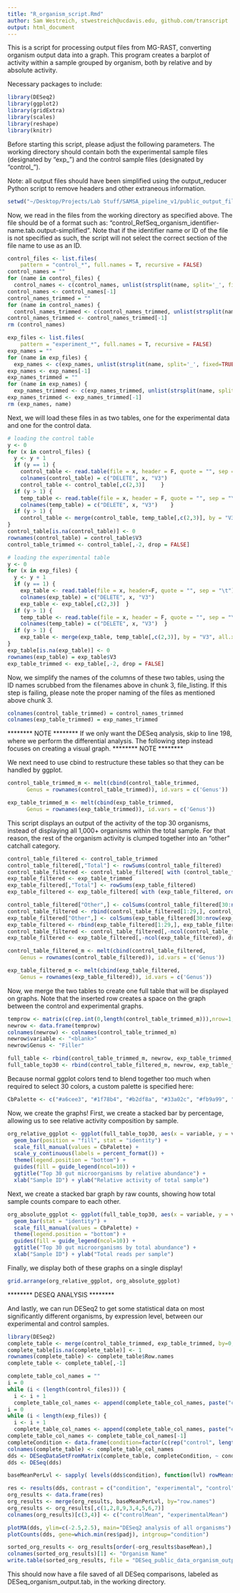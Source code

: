 ```yaml
---
title: "R_organism_script.Rmd"
author: Sam Westreich, stwestreich@ucdavis.edu, github.com/transcript
output: html_document
---
```


This is a script for processing output files from MG-RAST, converting organism output data into a graph.  This program creates a barplot of activity within a sample grouped by organism, both by relative and by absolute activity.

Necessary packages to include:

```r
library(DESeq2)
library(ggplot2)
library(gridExtra)
library(scales)
library(reshape)
library(knitr)
```

Before starting this script, please adjust the following parameters.  The working directory should contain both the experimental sample files (designated by "exp_<filename>") and the control sample files (designated by "control_<filename>").  

Note: all output files should have been simplified using the output_reducer Python script to remove headers and other extraneous information. 

```r
setwd("~/Desktop/Projects/Lab Stuff/SAMSA_pipeline_v1/public_output_files/public_files_ready_for_R/organism/")
```

Now, we read in the files from the working directory as specified above.  The file should be of a format such as:
"control_RefSeq_organism_identifier-name.tab.output-simplified".
Note that if the identifier name or ID of the file is not specified as such, the script will not select the correct section of the file name to use as an ID.

```r
control_files <- list.files(
    pattern = "control_*", full.names = T, recursive = FALSE)
control_names = ""
for (name in control_files) {
  control_names <- c(control_names, unlist(strsplit(name, split='_', fixed=TRUE))[2])} #change the "2" to a different part of the name if not following standard naming conventions as above
control_names <- control_names[-1]
control_names_trimmed = ""
for (name in control_names) {
  control_names_trimmed <- c(control_names_trimmed, unlist(strsplit(name, split='.', fixed=TRUE))[1])}
control_names_trimmed <- control_names_trimmed[-1]
rm (control_names)

exp_files <- list.files(
    pattern = "experiment_*", full.names = T, recursive = FALSE)
exp_names = ""
for (name in exp_files) {
  exp_names <- c(exp_names, unlist(strsplit(name, split='_', fixed=TRUE))[2])} #again, change 2 if non-standard file names are used
exp_names <- exp_names[-1]
exp_names_trimmed = ""
for (name in exp_names) {
  exp_names_trimmed <- c(exp_names_trimmed, unlist(strsplit(name, split='.', fixed=TRUE))[1])}
exp_names_trimmed <- exp_names_trimmed[-1]
rm (exp_names, name)
```

Next, we will load these files in as two tables, one for the experimental data and one for the control data.

```r
# loading the control table
y <- 0
for (x in control_files) {
  y <- y + 1
  if (y == 1) {
    control_table <- read.table(file = x, header = F, quote = "", sep = "\t")
    colnames(control_table) = c("DELETE", x, "V3")
    control_table <- control_table[,c(2,3)]     }
  if (y > 1) {
    temp_table <- read.table(file = x, header = F, quote = "", sep = "\t")
    colnames(temp_table) = c("DELETE", x, "V3")    }
  if (y > 1) {
    control_table <- merge(control_table, temp_table[,c(2,3)], by = "V3", all.x = T)  }
}
control_table[is.na(control_table)] <- 0
rownames(control_table) = control_table$V3
control_table_trimmed <- control_table[,-2, drop = FALSE]

# loading the experimental table
y <- 0
for (x in exp_files) {
  y <- y + 1
  if (y == 1) {
    exp_table <- read.table(file = x, header=F, quote = "", sep = "\t")
    colnames(exp_table) = c("DELETE", x, "V3")
    exp_table <- exp_table[,c(2,3)]  }
  if (y > 1) {
    temp_table <- read.table(file = x, header = F, quote = "", sep = "\t")
    colnames(temp_table) = c("DELETE", x, "V3")  }
  if (y > 1) {
    exp_table <- merge(exp_table, temp_table[,c(2,3)], by = "V3", all.x = T)  }
}
exp_table[is.na(exp_table)] <- 0
rownames(exp_table) = exp_table$V3
exp_table_trimmed <- exp_table[,-2, drop = FALSE]
```

Now, we simplify the names of the columns of these two tables, using the ID names scrubbed from the filenames above in chunk 3, file_listing.  If this step is failing, please note the proper naming of the files as mentioned above chunk 3.

```r
colnames(control_table_trimmed) = control_names_trimmed
colnames(exp_table_trimmed) = exp_names_trimmed
```

******** NOTE ******** 
If we only want the DESeq analysis, skip to line 198, where we perform the differential analysis.  The following step instead focuses on creating a visual graph.
******** NOTE ******** 

We next need to use cbind to restructure these tables so that they can be handled by ggplot.

```r
control_table_trimmed_m <- melt(cbind(control_table_trimmed, 
      Genus = rownames(control_table_trimmed)), id.vars = c('Genus'))

exp_table_trimmed_m <- melt(cbind(exp_table_trimmed, 
      Genus = rownames(exp_table_trimmed)), id.vars = c('Genus'))
```

This script displays an output of the activity of the top 30 organisms, instead of displaying all 1,000+ organisms within the total sample.  For that reason, the rest of the organism activity is clumped together into an "other" catchall category.

```r
control_table_filtered <- control_table_trimmed
control_table_filtered[,"Total"] <- rowSums(control_table_filtered)
control_table_filtered <- control_table_filtered[ with (control_table_filtered, order(-Total)), ]
exp_table_filtered <- exp_table_trimmed
exp_table_filtered[,"Total"] <- rowSums(exp_table_filtered)
exp_table_filtered <- exp_table_filtered[ with (exp_table_filtered, order(-Total)), ]

control_table_filtered["Other",] <- colSums(control_table_filtered[30:nrow(control_table_filtered),])
control_table_filtered <- rbind(control_table_filtered[1:29,], control_table_filtered[nrow(control_table_filtered),])
exp_table_filtered["Other",] <- colSums(exp_table_filtered[30:nrow(exp_table_filtered),])
exp_table_filtered <- rbind(exp_table_filtered[1:29,], exp_table_filtered[nrow(exp_table_filtered),])
control_table_filtered <- control_table_filtered[,-ncol(control_table_filtered), drop = FALSE]
exp_table_filtered <- exp_table_filtered[,-ncol(exp_table_filtered), drop = FALSE]

control_table_filtered_m <- melt(cbind(control_table_filtered,
    Genus = rownames(control_table_filtered)), id.vars = c('Genus'))

exp_table_filtered_m <- melt(cbind(exp_table_filtered, 
    Genus = rownames(exp_table_filtered)), id.vars = c('Genus'))
```

Now, we merge the two tables to create one full table that will be displayed on graphs.  Note that the inserted row creates a space on the graph between the control and experimental graphs.

```r
temprow <- matrix(c(rep.int(0,length(control_table_trimmed_m))),nrow=1,ncol=length(control_table_trimmed_m))
newrow <- data.frame(temprow)
colnames(newrow) <- colnames(control_table_trimmed_m)
newrow$variable <- "<blank>"
newrow$Genus <- "Filler"

full_table <- rbind(control_table_trimmed_m, newrow, exp_table_trimmed_m)
full_table_top30 <- rbind(control_table_filtered_m, newrow, exp_table_filtered_m)
```

Because normal ggplot colors tend to blend together too much when required to select 30 colors, a custom palette is specified here:

```r
CbPalette <- c("#a6cee3", "#1f78b4", "#b2df8a", "#33a02c", "#fb9a99", "#e31a1c", "#fdbf6f", "#ff7f00", "#cab2d6", "#6a3d9a", "#ffff99", "#b15928", "#8dd3c7",  "#ffffb3",  "#bebada",  "#fb8072",  "#80b1d3",  "#fdb462",  "#b3de69", "#fccde5",  "#d9d9d9",  "#bc80bd",  "#ccebc5",  "#ffed6f", "#e41a1c",  "#377eb8", "#4daf4a",  "#984ea3",  "#ff7f00", "#ffff33",  "#a65628",  "#f781bf", "#999999", "#000000", "#a6cee4", "#1f78b5", "#b2df8b")
```

Now, we create the graphs!  First, we create a stacked bar by percentage, allowing us to see relative activity composition by sample. 

```r
org_relative_ggplot <- ggplot(full_table_top30, aes(x = variable, y = value, fill = Genus)) +
  geom_bar(position = "fill", stat = "identity") +
  scale_fill_manual(values = CbPalette) +
  scale_y_continuous(labels = percent_format()) +
  theme(legend.position = "bottom") +
  guides(fill = guide_legend(ncol=10)) +
  ggtitle("Top 30 gut microorganisms by relative abundance") +
  xlab("Sample ID") + ylab("Relative activity of total sample")
```

Next, we create a stacked bar graph by raw counts, showing how total sample counts compare to each other.

```r
org_absolute_ggplot <- ggplot(full_table_top30, aes(x = variable, y = value, fill = Genus)) +
  geom_bar(stat = "identity") +
  scale_fill_manual(values = CbPalette) +
  theme(legend.position = "bottom") +
  guides(fill = guide_legend(ncol=10)) +
  ggtitle("Top 30 gut microorganisms by total abundance") +
  xlab("Sample ID") + ylab("Total reads per sample")
```

Finally, we display both of these graphs on a single display!

```r
grid.arrange(org_relative_ggplot, org_absolute_ggplot)
```

******** DESEQ ANALYSIS ******** 

And lastly, we can run DESeq2 to get some statistical data on most significantly different organisms, by expression level, between our experimental and control samples.

```r
library(DESeq2)
complete_table <- merge(control_table_trimmed, exp_table_trimmed, by=0, all = TRUE)
complete_table[is.na(complete_table)] <- 1
rownames(complete_table) <- complete_table$Row.names
complete_table <- complete_table[,-1]

complete_table_col_names = ""
i = 0
while (i < (length(control_files))) {
  i <- i + 1
  complete_table_col_names <- append(complete_table_col_names, paste("control", as.character(i), sep = ""))  }
i = 0
while (i < length(exp_files)) {
  i <- i + 1
  complete_table_col_names <- append(complete_table_col_names, paste("experimental", as.character(i), sep = ""))  }
complete_table_col_names <- complete_table_col_names[-1]
completeCondition <- data.frame(condition=factor(c(rep("control", length(control_files)), rep("experimental", length(exp_files)))))
colnames(complete_table) <- complete_table_col_names
dds <- DESeqDataSetFromMatrix(complete_table, completeCondition, ~ condition)
dds <- DESeq(dds)

baseMeanPerLvl <- sapply( levels(dds$condition), function(lvl) rowMeans( counts(dds,normalized=TRUE)[,dds$condition == lvl] ) )

res <- results(dds, contrast = c("condition", "experimental", "control"))
org_results <- data.frame(res)
org_results <- merge(org_results, baseMeanPerLvl, by="row.names")
org_results <- org_results[,c(1,2,8,9,3,4,5,6,7)]
colnames(org_results)[c(3,4)] <- c("controlMean", "experimentalMean")

plotMA(dds, ylim=c(-2.5,2.5), main="DESeq2 analysis of all organisms")
plotCounts(dds, gene=which.min(res$padj), intgroup="condition")

sorted_org_results <- org_results[order(-org_results$baseMean),]
colnames(sorted_org_results)[1] <- "Organism Name"
write.table(sorted_org_results, file = "DESeq_public_data_organism_output.tab", append = FALSE, quote = FALSE, sep = "\t", row.names = FALSE, col.names = TRUE)

```

This should now have a file saved of all DESeq comparisons, labeled as DESeq_organism_output.tab, in the working directory.
